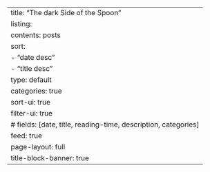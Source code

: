 ---
title: "The dark Side of the Spoon"
listing:
  contents: posts
  sort: 
    - "date desc"
    - "title desc"
  type: default
  categories: true
  sort-ui: true
  filter-ui: true
#  fields: [date, title, reading-time, description, categories]
  feed: true
page-layout: full
title-block-banner: true
---